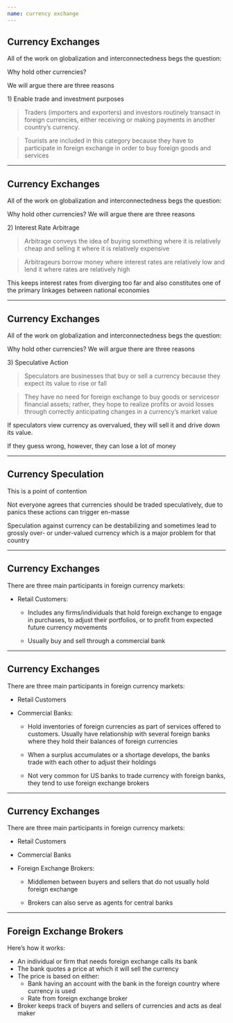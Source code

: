 ```yaml
---
name: currency exchange
---
```


## Currency Exchanges

All of the work on globalization and interconnectedness begs the question:

[Why hold other currencies?]{.hp}

::: {.fragment}
We will argue there are [three reasons]{.h}
::: 

::: {.fragment}
[ 1) Enable trade and investment purposes]{.hi}
:::

::: {.fragment .small}
> Traders (importers and exporters) and investors routinely transact in foreign currencies, either receiving or making payments in another country's currency. 

> Tourists are included in this category because they have to participate in foreign exchange in order to buy foreign goods and services
:::

---

## Currency Exchanges

All of the work on globalization and interconnectedness begs the question:

[Why hold other currencies?]{.hp}
We will argue there are [three reasons]{.h}

[2) Interest Rate Arbitrage]{.hi}

::: {.fragment .small}
> Arbitrage conveys the idea of buying something where it is relatively cheap and selling it where it is relatively expensive

> Arbitrageurs borrow money where interest rates are relatively low and lend it where rates are relatively high
:::

::: {.fragment .small}
This keeps interest rates from diverging too far and also constitutes one of the primary linkages between national economies
:::

---

## Currency Exchanges

All of the work on globalization and interconnectedness begs the question:

[Why hold other currencies?]{.hp}
We will argue there are [three reasons]{.h}

[3) Speculative Action]{.hi}

::: {.fragment .small}
> Speculators are businesses that buy or sell a currency because they expect its value to rise or fall

> They have no need for foreign exchange to buy goods or servicesor financial assets; rather, they hope to realize profits or avoid losses through correctly anticipating changes in a currency's market value
:::

::: {.fragment .small}
If speculators view currency as overvalued, they will sell it and drive down its value.

If they guess wrong, however, they can lose a lot of money
:::

---

## Currency Speculation

This is a point of contention

Not everyone agrees that currencies should be traded speculatively, due to [panics these actions can trigger en-masse]{.hp}

::: {.fragment}
Speculation against currency can be [destabilizing]{.hp} and sometimes lead to grossly over- or under-valued currency which is a major problem for that country
:::

---

## Currency Exchanges

There are [three main participants]{.h} in foreign currency markets:

::: {.incremental}
- [Retail Customers:]{.hp}

    - Includes any firms/individuals that hold foreign exchange to engage in purchases, to adjust their portfolios, or to profit from expected future currency movements

    - Usually buy and sell through a commercial bank
:::

---

## Currency Exchanges

There are [three main participants]{.h} in foreign currency markets:

- [Retail Customers]{.hp}

::: {.incremental}
- [Commercial Banks:]{.hp}

    - Hold inventories of foreign currencies as part of services offered to customers.
    Usually have relationship with several foreign banks where they hold their balances of foreign currencies

    - When a surplus accumulates or a shortage develops, the banks trade with each other to adjust their holdings

    - Not very common for US banks to trade currency with foreign banks, they tend to use [foreign exchange brokers]{.hp}
:::

---

## Currency Exchanges

There are [three main participants]{.h} in foreign currency markets:

- [Retail Customers]{.hp}

- [Commercial Banks]{.hp}

::: {.incremental}
- [Foreign Exchange Brokers:]{.hp}

    - Middlemen between buyers and sellers that do not usually hold foreign exchange

    - Brokers can also serve as agents for [central banks]{.hp}
:::

---

## Foreign Exchange Brokers

Here's how it works:

::: {.incremental}
- An individual or firm that needs foreign exchange calls its bank
- The bank quotes a price at which it will sell the currency 
- The price is based on either:
    - Bank having an account with the bank in the foreign country where currency is used
    - Rate from foreign exchange broker
- Broker keeps track of buyers and sellers of currencies and acts as deal maker
:::